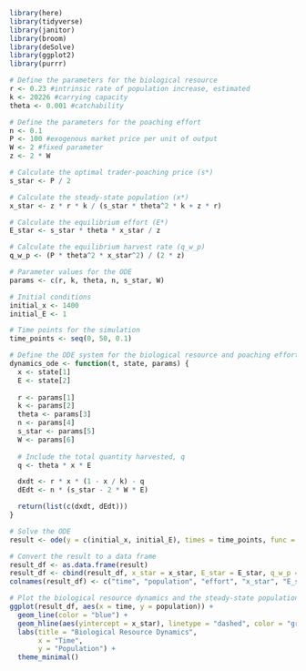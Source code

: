 ```r

library(here)
library(tidyverse)
library(janitor)
library(broom)
library(deSolve)
library(ggplot2)
library(purrr)

```

```r

# Define the parameters for the biological resource
r <- 0.23 #intrinsic rate of population increase, estimated
k <- 20226 #carrying capacity
theta <- 0.001 #catchability

# Define the parameters for the poaching effort
n <- 0.1
P <- 100 #exogenous market price per unit of output
W <- 2 #fixed parameter
z <- 2 * W

# Calculate the optimal trader-poaching price (s*)
s_star <- P / 2

# Calculate the steady-state population (x*)
x_star <- z * r * k / (s_star * theta^2 * k + z * r)

# Calculate the equilibrium effort (E*)
E_star <- s_star * theta * x_star / z

# Calculate the equilibrium harvest rate (q_w_p)
q_w_p <- (P * theta^2 * x_star^2) / (2 * z)

# Parameter values for the ODE
params <- c(r, k, theta, n, s_star, W)

# Initial conditions
initial_x <- 1400
initial_E <- 1

# Time points for the simulation
time_points <- seq(0, 50, 0.1)

# Define the ODE system for the biological resource and poaching effort
dynamics_ode <- function(t, state, params) {
  x <- state[1]
  E <- state[2]
  
  r <- params[1]
  k <- params[2]
  theta <- params[3]
  n <- params[4]
  s_star <- params[5]
  W <- params[6]
  
  # Include the total quantity harvested, q
  q <- theta * x * E

  dxdt <- r * x * (1 - x / k) - q
  dEdt <- n * (s_star - 2 * W * E)

  return(list(c(dxdt, dEdt)))
}

# Solve the ODE
result <- ode(y = c(initial_x, initial_E), times = time_points, func = dynamics_ode, parms = params)

# Convert the result to a data frame
result_df <- as.data.frame(result)
result_df <- cbind(result_df, x_star = x_star, E_star = E_star, q_w_p = q_w_p, s_star = s_star)
colnames(result_df) <- c("time", "population", "effort", "x_star", "E_star", "q_w_p", "s_star")

# Plot the biological resource dynamics and the steady-state population
ggplot(result_df, aes(x = time, y = population)) +
  geom_line(color = "blue") +
  geom_hline(aes(yintercept = x_star), linetype = "dashed", color = "green") +
  labs(title = "Biological Resource Dynamics",
       x = "Time",
       y = "Population") +
  theme_minimal()

```


```r





```
